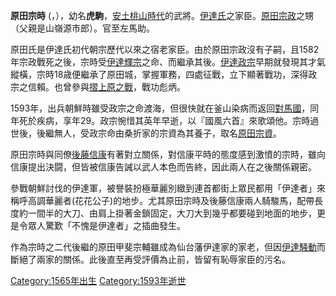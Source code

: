 {{unreferenced|time=2010-05-25T13:21:08+00:00}}
'''原田宗時''' ({{lang|ja|はらだ むねとき}}，{{bd|1565年||1593年|7月}}），幼名'''虎駒'''，[[安土桃山時代|安土桃山時代]]的武將。[[伊達氏|伊達氏]]之家臣。[[原田宗政|原田宗政]]之甥（父親是山嶺源市郎）。官至左馬助。

原田氏是伊達氏初代朝宗歷代以來之宿老家臣。由於原田宗政沒有子嗣，且1582年宗政戰死之後，宗時受[[伊達輝宗|伊達輝宗]]之命、而繼承其後。[[伊達政宗|伊達政宗]]早期就發現其才氣縱橫，宗時18歳便繼承了原田城，掌握軍務，四處征戰，立下顯著戰功，深得政宗之信賴。也曾參與[[摺上原之戰|摺上原之戰]]，戰功彪炳。

1593年，出兵朝鮮時雖受政宗之命渡海，但很快就在釜山染病而返回[[對馬國|對馬國]]，同年死於疾病，享年29。政宗惋惜其英年早逝，以『國風六首』來歌頌他。宗時過世後，後繼無人，受政宗命由桑折家的宗資為其養子，取名[[原田宗資|原田宗資]]。

原田宗時與同僚[[後藤信康|後藤信康]]有著對立關係，對信康平時的態度感到激憤的宗時，雖向信康提出決闘，但皆被信康告誡以武人本色而告終，因此兩人在之後關係親密。

參戰朝鮮討伐的伊達軍，被譽裝扮極華麗別緻到連首都街上眾民都用「伊達者」來稱呼高調華麗者(花花公子)的地步。尤其原田宗時及後藤信康兩人騎駿馬，配帶長度約一間半的大刀、由肩上掛著金鎖固定，大刀大到幾乎都要碰到地面的地步，更是令眾人驚歎「不愧是伊達者」之插曲發生。

作為宗時之二代後繼的原田甲斐宗輔雖成為仙台藩伊達家的家老，但因[[伊達騒動|伊達騒動]]而斷絕了兩家的關係。此後直至再受評價為止前，皆留有恥辱家臣的污名。
[[Category:1565年出生|Category:1565年出生]]
[[Category:1593年逝世|Category:1593年逝世]]